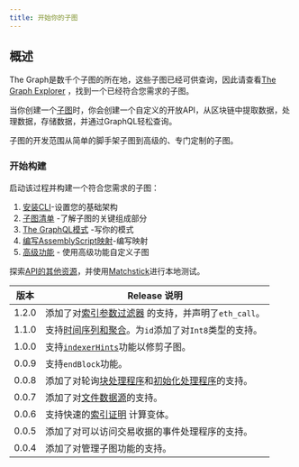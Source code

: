 ```yaml
---
title: 开始你的子图
---
```


## 概述

The Graph是数千个子图的所在地，这些子图已经可供查询，因此请查看[The Graph Explorer](https://thegraph.com/explorer) ，找到一个已经符合您需求的子图。

当你创建一个[子图](/subgraphs/developing/subgraphs/)时，你会创建一个自定义的开放API，从区块链中提取数据，处理数据，存储数据，并通过GraphQL轻松查询。

子图的开发范围从简单的脚手架子图到高级的、专门定制的子图。

### 开始构建

启动该过程并构建一个符合您需求的子图：

1. [安装CLI](/subgraphs/developing/creating/install-the-cli/)-设置您的基础架构
2. [子图清单](/subgraphs/developing/creating/subgraph-manifest/) -了解子图的关键组成部分
3. [The GraphQL模式](/subgraphs/developing/creating/ql-schema/) -写你的模式
4. [编写AssemblyScript映射](/subgraphs/developing/creating/assemblyscript-mappings/)-编写映射
5. [高级功能](/subgraphs/developing/creating/advanced/) - 使用高级功能自定义子图

探索[API的其他资源](/subgraphs/developing/creating/graph-ts/README/)，并使用[Matchstick](/subgraphs/developing/creating/unit-testing-framework/)进行本地测试。

| 版本 | Release 说明 |
| :-: | --- |
| 1.2.0 | 添加了对[索引参数过滤器](/#indexed-argument-filters--topic-filters) 的支持，并声明了`eth_call`。 |
| 1.1.0 | 支持[时间序列和聚合](#timeseries-and-aggregations)。为`id`添加了对`Int8`类型的支持。 |
| 1.0.0 | 支持[`indexerHints`](/developing/creating-a-subgraph/#indexer-hints)功能以修剪子图。 |
| 0.0.9 | 支持`endBlock`功能。 |
| 0.0.8 | 添加了对轮询[块处理程序](/developing/creating-a-subgraph/#polling-filter)和[初始化处理程序](/developing/creating-a-subgraph/#once-filter)的支持。 |
| 0.0.7 | 添加了对[文件数据源](/developing/creating-a-subgraph/#file-data-sources)的支持。 |
| 0.0.6 | 支持快速的[索引证明](/indexing/overview/#what-is-a-proof-of-indexing-poi) 计算变体。 |
| 0.0.5 | 添加了对可以访问交易收据的事件处理程序的支持。 |
| 0.0.4 | 添加了对管理子图功能的支持。 |
